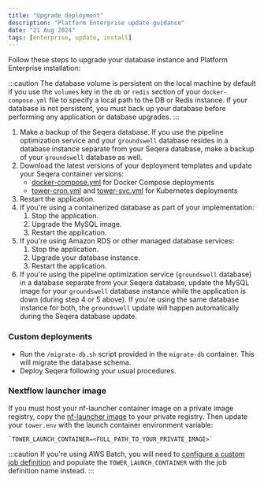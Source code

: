 ```yaml
---
title: "Upgrade deployment"
description: "Platform Enterprise update guidance"
date: "21 Aug 2024"
tags: [enterprise, update, install]
---
```


Follow these steps to upgrade your database instance and Platform Enterprise installation:

:::caution
The database volume is persistent on the local machine by default if you use the `volumes` key in the `db` or `redis` section of your `docker-compose.yml` file to specify a local path to the DB or Redis instance. If your database is not persistent, you must back up your database before performing any application or database upgrades.
:::

1. Make a backup of the Seqera database. If you use the pipeline optimization service and your `groundswell` database resides in a database instance separate from your Seqera database, make a backup of your `groundswell` database as well.
1. Download the latest versions of your deployment templates and update your Seqera container versions:
    - [docker-compose.yml](./_templates/docker/docker-compose.yml) for Docker Compose deployments
    - [tower-cron.yml](./_templates/k8s/tower-cron.yml) and [tower-svc.yml](./_templates/k8s/tower-svc.yml) for Kubernetes deployments
1. Restart the application.
1. If you're using a containerized database as part of your implementation:
    1. Stop the application.
    1. Upgrade the MySQL image.
    1. Restart the application.
1. If you're using Amazon RDS or other managed database services:
    1. Stop the application.
    1. Upgrade your database instance.
    1. Restart the application.
1. If you're using the pipeline optimization service (`groundswell` database) in a database separate from your Seqera database, update the MySQL image for your `groundswell` database instance while the application is down (during step 4 or 5 above). If you're using the same database instance for both, the `groundswell` update will happen automatically during the Seqera database update.

### Custom deployments

- Run the `/migrate-db.sh` script provided in the `migrate-db` container. This will migrate the database schema.
- Deploy Seqera following your usual procedures.

### Nextflow launcher image

If you must host your nf-launcher container image on a private image registry, copy the [nf-launcher image](https://quay.io/seqeralabs/nf-launcher:j17-24.04.4) to your private registry. Then update your `tower.env` with the launch container environment variable:

    `TOWER_LAUNCH_CONTAINER=<FULL_PATH_TO_YOUR_PRIVATE_IMAGE>`

:::caution
If you're using AWS Batch, you will need to [configure a custom job definition](./advanced-topics/custom-launch-container.mdx) and populate the `TOWER_LAUNCH_CONTAINER` with the job definition name instead.
:::
